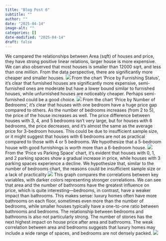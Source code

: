 ```yaml
---
title: "Blog Post 6"
subtitle: ""
author: ""
date: "2025-04-14"
image-alt: ""
categories: []
date-modified: "2025-04-14"
draft: false
---
```


We campared the relationships between Area (sqft) of houses and price, they have strong positive linear relations, larger house is more expensive. We can also observed that most houses is smaller than 12000 sqrt, and less than one million. From the data perspective, there are significantly more cheaper and smaller houses.
![](1.png)
From the chart 'Price by Furnishing Status', it's clear that furnished houses are significantly more expensive, semi-furnished ones are moderate but have a lower bound similar to furnished houses, while unfurnished houses are noticeably cheaper. Perhaps semi-furnished could be a good choice.
![](2.png)
From the chart 'Price by Number of Bedrooms', it's clear that houses with one bedroom have a huge price gap compared to others. As the number of bedrooms increases (from 2 to 5), the price of the house increases as well. The price difference between houses with 3, 4, and 5 bedrooms isn't very large, but for houses with 6 bedrooms, the price decreases, and it's almost the same as the average price for 3-bedroom houses. This could be due to insufficient sample size, or it might suggest that houses with 6 bedrooms are not as practical compared to those with 4 or 5 bedrooms. We hypothesize that a 5-bedroom house with good furnishings is worth more than a 6-bedroom house.
![](3.png)
From the 'Price vs Parking Space' chart, it's evident that houses with 0, 1, and 2 parking spaces show a gradual increase in price, while houses with 3 parking spaces experience a decline. We hypothesize that, similar to the number of bedrooms chart, the reasons could be insufficient sample size or a lack of practicality
![](4.png)
This graph compares the correlations between key variables, with darker colors representing stronger correlations. We can see that area and the number of bathrooms have the greatest influence on price, which is quite interesting—bedrooms, in contrast, have a weaker impact than bathrooms. This makes sense: luxury homes often have more bathrooms on each floor, sometimes even more than the number of bedrooms, while smaller houses typically have a one-to-one ratio between bathrooms and bedrooms. The relationship between bedrooms and bathrooms is also not particularly strong. The number of stories has the next highest impact on house price after area and bathrooms. The weak correlation between area and bedrooms suggests that luxury homes may include a wide range of spaces, and bedrooms are not densely packed.
![](5.png)